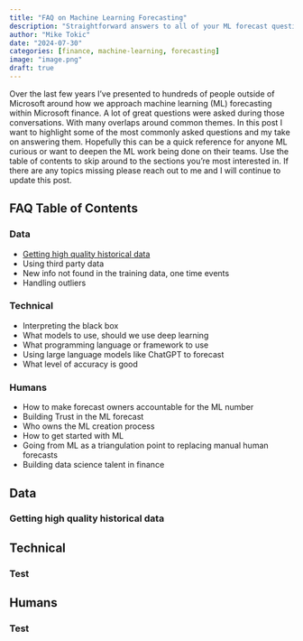 ```yaml
---
title: "FAQ on Machine Learning Forecasting"
description: "Straightforward answers to all of your ML forecast questions"
author: "Mike Tokic"
date: "2024-07-30"
categories: [finance, machine-learning, forecasting]
image: "image.png"
draft: true
---
```


Over the last few years I've presented to hundreds of people outside of Microsoft around how we approach machine learning (ML) forecasting within Microsoft finance. A lot of great questions were asked during those conversations. With many overlaps around common themes. In this post I want to highlight some of the most commonly asked questions and my take on answering them. Hopefully this can be a quick reference for anyone ML curious or want to deepen the ML work being done on their teams. Use the table of contents to skip around to the sections you're most interested in. If there are any topics missing please reach out to me and I will continue to update this post. 

## FAQ Table of Contents

### Data

- [Getting high quality historical data](#historical-data)
- Using third party data
- New info not found in the training data, one time events
- Handling outliers

### Technical 

- Interpreting the black box
- What models to use, should we use deep learning
- What programming language or framework to use
- Using large language models like ChatGPT to forecast
- What level of accuracy is good

### Humans

- How to make forecast owners accountable for the ML number
- Building Trust in the ML forecast
- Who owns the ML creation process 
- How to get started with ML
- Going from ML as a triangulation point to replacing manual human forecasts
- Building data science talent in finance

## Data

### Getting high quality historical data {#historical-data}

## Technical

### Test

## Humans

### Test